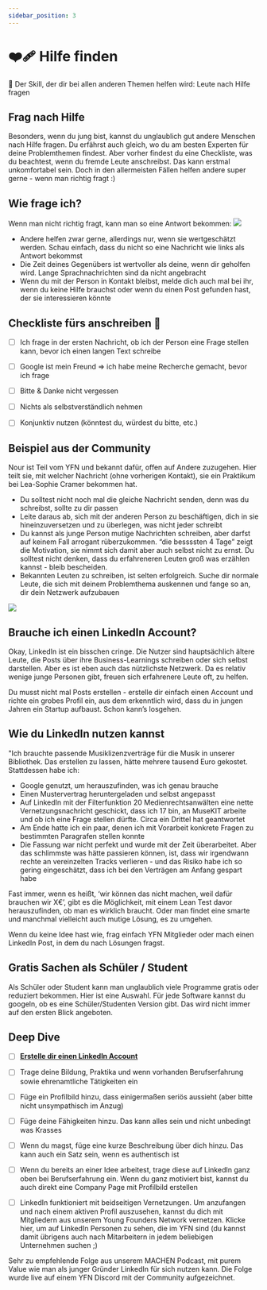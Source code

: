 ```yaml
---
sidebar_position: 3
---
```


# ❤️‍🩹 Hilfe finden

<Callout>
  📍 
Der Skill, der dir bei allen anderen Themen helfen wird: Leute nach Hilfe fragen
</Callout>

## Frag nach Hilfe

Besonders, wenn du jung bist, kannst du unglaublich gut andere Menschen nach Hilfe fragen. Du erfährst auch gleich, wo du am besten Experten für deine Problemthemen findest. Aber vorher findest du eine Checkliste, was du beachtest, wenn du fremde Leute anschreibst. Das kann erstmal unkomfortabel sein. Doch in den allermeisten Fällen helfen andere super gerne - wenn man richtig fragt :)

## Wie frage ich?

Wenn man nicht richtig fragt, kann man so eine Antwort bekommen:
<img src="/content/2-team-3-hilfe-finden.jpeg"/>
<Spacer/>

- Andere helfen zwar gerne, allerdings nur, wenn sie wertgeschätzt werden. Schau einfach, dass du nicht so eine Nachricht wie links als Antwort bekommst
- Die Zeit deines Gegenübers ist wertvoller als deine, wenn dir geholfen wird. Lange Sprachnachrichten sind da nicht angebracht
- Wenn du mit der Person in Kontakt bleibst, melde dich auch mal bei ihr, wenn du keine Hilfe brauchst oder wenn du einen Post gefunden hast, der sie interessieren könnte

## Checkliste fürs anschreiben 🫶

- [ ] Ich frage in der ersten Nachricht, ob ich der Person eine Frage stellen kann, bevor ich einen langen Text schreibe

- [ ] Google ist mein Freund ⇒ ich habe meine Recherche gemacht, bevor ich frage

- [ ] Bitte & Danke nicht vergessen

- [ ] Nichts als selbstverständlich nehmen

- [ ] Konjunktiv nutzen (könntest du, würdest du bitte, etc.)

## Beispiel aus der Community

<ImageFloat text="Nour Idelbi & Joline Reker: Wir bauen eine App für einen sicheren Heimweg" source="/content/2-team-3-hilfe-finden-safe-space.png">
Nour ist Teil vom YFN und bekannt dafür, offen auf Andere zuzugehen. Hier teilt sie, mit welcher Nachricht (ohne vorherigen Kontakt), sie ein Praktikum bei Lea-Sophie Cramer bekommen hat.

- Du solltest nicht noch mal die gleiche Nachricht senden, denn was du schreibst, sollte zu dir passen
- Leite daraus ab, sich mit der anderen Person zu beschäftigen, dich in sie hineinzuversetzen und zu überlegen, was nicht jeder schreibt
- Du kannst als junge Person mutige Nachrichten schreiben, aber darfst auf keinem Fall arrogant rüberzukommen. “die bessssten 4 Tage” zeigt die Motivation, sie nimmt sich damit aber auch selbst nicht zu ernst. Du solltest nicht denken, dass du erfahreneren Leuten groß was erzählen kannst - bleib bescheiden.
- Bekannten Leuten zu schreiben, ist selten erfolgreich. Suche dir normale Leute, die sich mit deinem Problemthema auskennen und fange so an, dir dein Netzwerk aufzubauen

<Spacer/>
<img src="/content/2-team-3-hilfe-finden-lea.png"/>
</ImageFloat>

## Brauche ich einen LinkedIn Account?

Okay, LinkedIn ist ein bisschen cringe. Die Nutzer sind hauptsächlich ältere Leute, die Posts über ihre Business-Learnings schreiben oder sich selbst darstellen. Aber es ist eben auch das nützlichste Netzwerk. Da es relativ wenige junge Personen gibt, freuen sich erfahrenere Leute oft, zu helfen.

Du musst nicht mal Posts erstellen - erstelle dir einfach einen Account und richte ein grobes Profil ein, aus dem erkenntlich wird, dass du in jungen Jahren ein Startup aufbaust. Schon kann’s losgehen.

## Wie du LinkedIn nutzen kannst

<ImageFloat source="/content/2-team-3-hilfe-finden-leonard.jpeg" text="Leonard Darsow ist Co-Founder des YFN und hat davor ein Programm zum Hinzufügen von Musik zu Videos gebaut."/>
"Ich brauchte passende Musiklizenzverträge für die Musik in unserer Bibliothek. Das erstellen zu lassen, hätte mehrere tausend Euro gekostet. Stattdessen habe ich:

- Google genutzt, um herauszufinden, was ich genau brauche
- Einen Mustervertrag heruntergeladen und selbst angepasst
- Auf LinkedIn mit der Filterfunktion 20 Medienrechtsanwälten eine nette Vernetzungsnachricht geschickt, dass ich 17 bin, an MuseKIT arbeite und ob ich eine Frage stellen dürfte. Circa ein Drittel hat geantwortet
- Am Ende hatte ich ein paar, denen ich mit Vorarbeit konkrete Fragen zu bestimmten Paragrafen stellen konnte
- Die Fassung war nicht perfekt und wurde mit der Zeit überarbeitet. Aber das schlimmste was hätte passieren können, ist, dass wir irgendwann rechte an vereinzelten Tracks verlieren - und das Risiko habe ich so gering eingeschätzt, dass ich bei den Verträgen am Anfang gespart habe

Fast immer, wenn es heißt, ‘wir können das nicht machen, weil dafür brauchen wir X€’, gibt es die Möglichkeit, mit einem Lean Test davor herauszufinden, ob man es wirklich braucht. Oder man findet eine smarte und manchmal vielleicht auch mutige Lösung, es zu umgehen.

Wenn du keine Idee hast wie, frag einfach YFN Mitglieder oder mach einen LinkedIn Post, in dem du nach Lösungen fragst.

## Gratis Sachen als Schüler / Student

Als Schüler oder Student kann man unglaublich viele Programme gratis oder reduziert bekommen. Hier ist eine Auswahl.
Für jede Software kannst du googeln, ob es eine Schüler/Studenten Version gibt. Das wird nicht immer auf den ersten Blick angeboten.

<Grid>
<Tooltipp
  toolName="GitHub Education Pack"
  toolDescription="GitHub Education Pack"
  toolSource="https://education.github.com/pack"
  buttonText="Zur Website"
/>
<Tooltipp
  toolName="Webflow Website Builder"
  toolDescription="1 Jahr gratis"
  toolSource="https://webflow.com/"
  buttonText="Zur Website"
/>
</Grid>

## Deep Dive

- [ ] <ins>[**Erstelle dir einen LinkedIn Account**](https://www.linkedin.com/signup/cold-join?trk=guest_homepage-basic_nav-header-join)</ins>

- [ ] Trage deine Bildung, Praktika und wenn vorhanden Berufserfahrung sowie ehrenamtliche Tätigkeiten ein

- [ ] Füge ein Profilbild hinzu, dass einigermaßen seriös aussieht (aber bitte nicht unsympathisch im Anzug)

- [ ] Füge deine Fähigkeiten hinzu. Das kann alles sein und nicht unbedingt was Krasses

- [ ] Wenn du magst, füge eine kurze Beschreibung über dich hinzu. Das kann auch ein Satz sein, wenn es authentisch ist

- [ ] Wenn du bereits an einer Idee arbeitest, trage diese auf LinkedIn ganz oben bei Berufserfahrung ein. Wenn du ganz motiviert bist, kannst du auch direkt eine Company Page mit Profilbild erstellen

- [ ] LinkedIn funktioniert mit beidseitigen Vernetzungen. Um anzufangen und nach einem aktiven Profil auszusehen, kannst du dich mit Mitgliedern aus unserem Young Founders Network vernetzen. Klicke hier, um auf LinkedIn Personen zu sehen, die im YFN sind (du kannst damit übrigens auch nach Mitarbeitern in jedem beliebigen Unternehmen suchen ;)

<Spotify source="https://open.spotify.com/episode/5lUY1Yr4s3yQFhtPIYjlDL"/>

<Spacer/>
Sehr zu empfehlende Folge aus unserem MACHEN Podcast, mit purem Value wie man als junger Gründer LinkedIn für sich nutzen kann.
Die Folge wurde live auf einem YFN Discord mit der Community aufgezeichnet.
